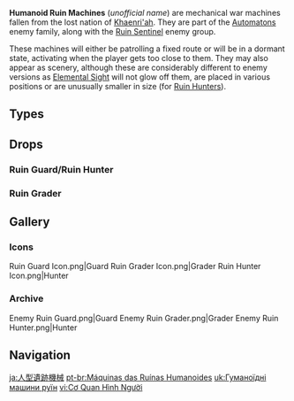 {{Terminology Infobox
|image        = Humanoid Ruin Machine.png
|type         = Enemy Groups
|type2        = Ruin Machines
|type3        = Automatons
}}
{{Description|An ancient humanoid war machine.<br>They are said to be remnants from a [[Khaenri'ah|lost ancient nation]]. Some believe that they were developed not as war machines, but as protectors of the ruins.<br>Though that hypothesis does not explain why would they{{sic}} choose to employ explosive weaponry inside the very ruins they are supposed to protect...|[[Adventurer Handbook]]}}

'''Humanoid Ruin Machines''' (''unofficial name'') are mechanical war machines fallen from the lost nation of [[Khaenri'ah]]. They are part of the [[Automatons]] enemy family, along with the [[Ruin Sentinel]] enemy group.

These machines will either be patrolling a fixed route or will be in a dormant state, activating when the player gets too close to them. They may also appear as scenery, although these are considerably different to enemy versions as [[Elemental Sight]] will not glow off them, are placed in various positions or are unusually smaller in size (for [[Ruin Hunter]]s).

==Types==
{{Enemies by Category List|Humanoid Ruin Machines&Elite Enemies}}

==Drops==
===Ruin Guard/Ruin Hunter===
{{Drops Table|type=Humanoid Ruin Machines}}

===Ruin Grader===
{{Drops Table|type=Ruin Grader}}

==Gallery==
===Icons===
<gallery>
Ruin Guard Icon.png|Guard
Ruin Grader Icon.png|Grader
Ruin Hunter Icon.png|Hunter
</gallery>

===Archive===
<gallery>
Enemy Ruin Guard.png|Guard
Enemy Ruin Grader.png|Grader
Enemy Ruin Hunter.png|Hunter
</gallery>

==Navigation==
{{Enemy Navbox|Elite}}

[[ja:人型遺跡機械]]
[[pt-br:Máquinas das Ruínas Humanoides]]
[[uk:Гуманоїдні машини руїн]]
[[vi:Cơ Quan Hình Người]]
